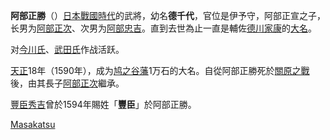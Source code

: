 {{unreferenced|time=2008-11-4}}
{{japanese|japanese=阿部 正勝|kana=あべ まさかつ|romaji=Abe Masakatsu}}
'''阿部正勝'''（{{bd|1541年||1600年|5月19日|}}）[[日本戰國時代|日本戰國時代]]的武將，幼名'''德千代'''，官位是伊予守，阿部正宣之子，长男为[[阿部正次|阿部正次]]、次男为[[阿部忠吉|阿部忠吉]]。直到去世為止一直是輔佐[[德川家康|德川家康]]的[[大名_(稱謂)|大名]]。

对[[今川氏|今川氏]]、[[武田氏|武田氏]]作战活跃。

[[天正_(日本)|天正]]18年（1590年），成为[[鸠之谷藩|鸠之谷藩]]1万石的大名。自從阿部正勝死於[[關原之戰|關原之戰]]後，由其長子[[阿部正次|阿部正次]]繼承。

[[豐臣秀吉|豐臣秀吉]]曾於1594年賜姓「'''豐臣'''」於阿部正勝。

{{Samurai-stub}}

{{DEFAULTSORT:Abe Masakatsu}}
[[Category:阿部氏|Masakatsu]]